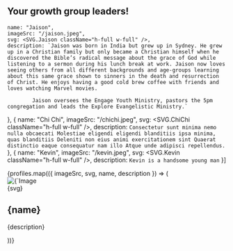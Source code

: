 
## Your growth group leaders!

	name: "Jaison",
	imageSrc: "/jaison.jpeg",
	svg: <SVG.Jaison className="h-full w-full" />,
	description: `Jaison was born in India but grew up in Sydney. He grew up in a Christian family but only became a Christian himself when he discovered the Bible’s radical message about the grace of God while listening to a sermon during his lunch break at work. Jaison now loves seeing others from all different backgrounds and age-groups learning about this same grace shown to sinners in the death and resurrection of Christ. He enjoys having a good cold brew coffee with friends and loves watching Marvel movies.

    		Jaison oversees the Engage Youth Ministry, pastors the 5pm congregation and leads the Explore Evangelistic Ministry.`

}, {
name: "Chi Chi",
imageSrc: "/chichi.jpeg",
svg: <SVG.ChiChi className="h-full w-full" />,
description: `Consectetur sunt minima nemo nulla obcaecati Molestiae eligendi eligendi blanditiis ipsa minima, quas blanditiis Deleniti non eius animi exercitationem sint Quaerat distinctio eaque consequatur nam illo Atque unde adipisci repellendus.`
}, {
name: "Kevin",
imageSrc: "/kevin.jpeg",
svg: <SVG.Kevin className="h-full w-full" />,
description: `Kevin is a handsome young man`
}]

<div className="grid gap-12 grid-cols-1 sm:grid-cols-2 mt-8">
  {profiles.map(({ imageSrc, svg, name, description }) => (
    <div key={name} className="h-full w-full flex flex-col gap-2">
      <Avatar className="group h-fit w-full aspect-square overflow-hidden relative">
        <Image
          objectFit="cover"
          fill
          alt={`Image of ${name}`}
          src={imageSrc}
          className="group-hover:visible invisible"
        />
        <div className="group-hover:invisible w-full h-full">{svg}</div>
      </Avatar>
      <h2 className="text-center font-bold text-5xl mt-2 mb-4">{name}</h2>
      <p className="text-center">{description}</p>
    </div>
  ))}
</div>
